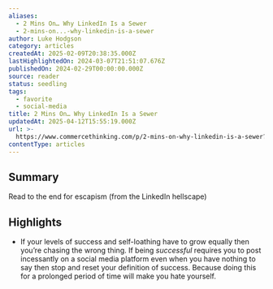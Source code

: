 ```yaml
---
aliases:
  - 2 Mins On… Why LinkedIn Is a Sewer
  - 2-mins-on...-why-linkedin-is-a-sewer
author: Luke Hodgson
category: articles
createdAt: 2025-02-09T20:38:35.000Z
lastHighlightedOn: 2024-03-07T21:51:07.676Z
publishedOn: 2024-02-29T00:00:00.000Z
source: reader
status: seedling
tags:
  - favorite
  - social-media
title: 2 Mins On… Why LinkedIn Is a Sewer
updatedAt: 2025-04-12T15:55:19.000Z
url: >-
  https://www.commercethinking.com/p/2-mins-on-why-linkedin-is-a-sewer?utm_source=post-email-title&publication_id=1474159&post_id=142162733&utm_campaign=email-post-title&isFreemail=true&r=31t9d7&triedRedirect=true&utm_medium=email
contentType: articles
---
```

## Summary

Read to the end for escapism (from the LinkedIn hellscape)

## Highlights

- If your levels of success and self-loathing have to grow equally then you’re chasing the wrong thing. If being _successful_ requires you to post incessantly on a social media platform even when you have nothing to say then stop and reset your definition of success. Because doing this for a prolonged period of time will make you hate yourself.
